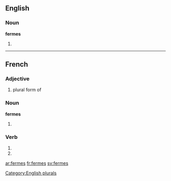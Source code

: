 {{also|fermés}}
==English==

===Noun===
'''fermes'''

# {{plural of|[[ferme]]}}

[[Category:English plurals]]

----

==French==

===Adjective===
{{infl|fr|adjective form}}

# plural form of '''{{l|fr|ferme}}'''

===Noun===
'''fermes'''

# {{plural of|ferme|lang=French}}

===Verb===
{{fr-verb-form}}

# {{form of|Second-person singular present indicative|[[fermer#French|fermer]]|lang=French}}
# {{form of|Second-person singular present subjunctive|fermer#French|fermer|lang=French}}

[[ar:fermes]]
[[fr:fermes]]
[[sv:fermes]]